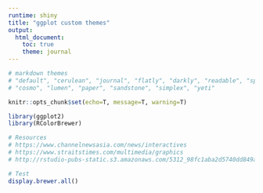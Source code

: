 ---
runtime: shiny
title: "ggplot custom themes"
output: 
  html_document:
    toc: true
    theme: journal
---

```{r echo=FALSE}
# markdown themes
# "default", "cerulean", "journal", "flatly", "darkly", "readable", "spacelab", "united",
# "cosmo", "lumen", "paper", "sandstone", "simplex", "yeti"
```

```{r echo=FALSE}
knitr::opts_chunk$set(echo=T, message=T, warning=T)
```

```{r}
library(ggplot2)
library(RColorBrewer)
```

```{r echo=FALSE}
# Resources
# https://www.channelnewsasia.com/news/interactives
# https://www.straitstimes.com/multimedia/graphics
# http://rstudio-pubs-static.s3.amazonaws.com/5312_98fc1aba2d5740dd849a5ab797cc2c8d.html
```

```{r}
# Test
display.brewer.all()  
```